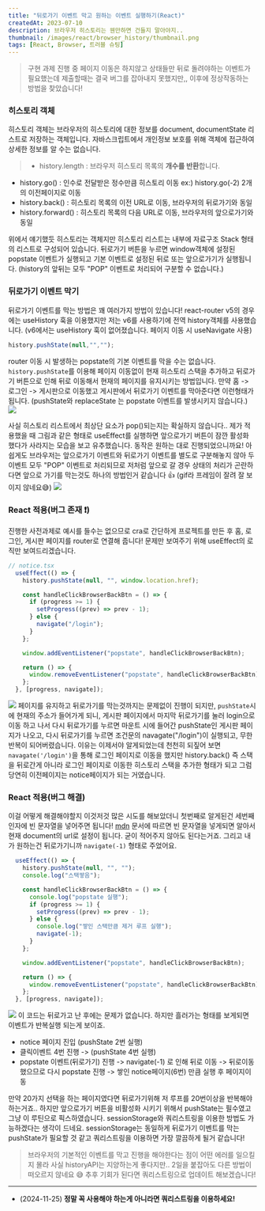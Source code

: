 ```yaml
---
title: "뒤로가기 이벤트 막고 원하는 이벤트 실행하기(React)"
createdAt: 2023-07-10
description: 브라우저 히스토리는 웬만하면 건들지 말아야지..
thumbnail: /images/react/browser_history/thumbnail.png
tags: [React, Browser, 트러블 슈팅]
---
```


> 구현 과제 진행 중 페이지 이동은 하지않고 상태들만 뒤로 돌려야하는 이벤트가 필요했는데 제출할때는 결국 버그를 잡아내지 못했지만,, 이후에 정상작동하는 방법을 찾았습니다!

### 히스토리 객체
히스토리 객체는 브라우저의 히스토리에 대한 정보를 document, documentState 리스트로 저장하는 객체입니다. 자바스크립트에서 개인정보 보호를 위해 객체에 접근하여 상세한 정보를 알 수는 없습니다.
>- history.length : 브라우저 히스토리 목록의 **개수를 반환**합니다.
- history.go() : 인수로 전달받은 정수만큼 히스토리 이동 	ex:) history.go(-2) 2개의 이전페이지로 이동
- history.back() : 히스토리 목록의 이전 URL로 이동, 브라우저의 뒤로가기와 동일
- history.forward() : 히스토리 목록의 다음 URL로 이동, 브라우저의 앞으로가기와 동일

위에서 얘기했듯 히스토리는 객체지만 히스토리 리스트는 내부에 자료구조 Stack 형태의 리스트로 구성되어 있습니다. 뒤로가기 버튼을 누르면 window객체에 설정된 popstate 이벤트가 실행되고 기본 이벤트로 설정된 뒤로 또는 앞으로가기가 실행됩니다. (history의 앞뒤는 모두 "POP" 이벤트로 처리되어 구분할 수 없습니다.)

### 뒤로가기 이벤트 막기
뒤로가기 이벤트를 막는 방법은 꽤 여러가지 방법이 있습니다! react-router v5의 경우에는 useHistory 훅을 이용했지만 저는 v6를 사용하기에 전역 history객체를 사용했습니다. (v6에서는 useHistory 훅이 없어졌습니다. 페이지 이동 시 useNavigate 사용)

```js
history.pushState(null,"","");
```
router 이동 시 발생하는 popstate의 기본 이벤트를 막을 수는 없습니다. `history.pushState`를 이용해 페이지 이동없이 현재 히스토리 스택을 추가하고 뒤로가기 버튼으로 인해 뒤로 이동해서 현재의 페이지를 유지시키는 방법입니다. 만약 홈 -> 로그인 -> 게시판으로 이동했고 게시판에서 뒤로가기 이벤트를 막아준다면 이런형태가 됩니다. (pushState와 replaceState 는 popstate 이벤트를 발생시키지 않습니다.)
![](/images/react/browser_history/1.png)

사실 히스토리 리스트에서 최상단 요소가 pop()되는지는 확실하지 않습니다.. 제가 적용했을 때 그림과 같은 형태로 useEffect를 실행하면 앞으로가기 버튼이 잠깐 활성화 했다가 사라지는 모습을 보고 유추했습니다. 동작은 원하는 대로 진행되었으니까요! 아쉽게도 브라우저는 앞으로가기 이벤트와 뒤로가기 이벤트를 별도로 구분해놓지 않아 두 이벤트 모두 "POP" 이벤트로 처리되므로 저처럼 앞으로 갈 경우 상태의 처리가 곤란하다면 앞으로 가기를 막는것도 하나의 방법인거 같습니다 👍 (gif라 프레임이 잘려 잘 보이지 않네요😅)
![](/images/react/browser_history/2.gif)

### React 적용(버그 존재 ❗️)
진행한 사전과제로 예시를 들수는 없으므로 cra로 간단하게 프로젝트를 만든 후 홈, 로그인, 게시판 페이지를 router로 연결해 줍니다! 문제만 보여주기 위해 useEffect의 로직만 보여드리겠습니다.
```js
// notice.tsx
  useEffect(() => {
    history.pushState(null, "", window.location.href);

    const handleClickBrowserBackBtn = () => {
      if (progress >= 1) {
        setProgress((prev) => prev - 1);
      } else {
        navigate("/login");
      }
    };

    window.addEventListener("popstate", handleClickBrowserBackBtn);

    return () => {
      window.removeEventListener("popstate", handleClickBrowserBackBtn);
    };
  }, [progress, navigate]);
```
![](/images/react/browser_history/3.gif) 페이지를 유지하고 뒤로가기를 막는것까지는 문제없이 진행이 되지만, `pushState`시에 현재의 주소가 들어가게 되니, 게시판 페이지에서 마지막 뒤로가기를 눌러 login으로 이동 하고 나서 다시 뒤로가기를 누르면 마운트 시에 들어간 pushState인 게시판 페이지가 나오고, 다시 뒤로가기를 누르면 조건문의 navagate("/login")이 실행되고, 무한반복이 되어버렸습니다.
이유는 이제서야 알게되었는데 천천히 되짚어 보면 `navagate('/login')`을 통해 로그인 페이지로 이동을 했지만 history.back() 즉 스택을 뒤로간게 아니라 로그인 페이지로 이동한 히스토리 스택을 추가한 형태가 되고 그럼 당연히 이전페이지는 notice페이지가 되는 거였습니다.



### React 적용(버그 해결)
이걸 어떻게 해결해야할지 이것저것 많은 시도를 해보았더니 첫번째로 알게된건 세번째 인자에 빈 문자열을 넣어주면 됩니다! [mdn](https://developer.mozilla.org/ko/docs/Web/API/History/pushState) 문서에 따르면 빈 문자열을 넣게되면 알아서 현재 document의 url로 설정이 됩니다. 굳이 적어주지 않아도 된다는거죠. 그리고 내가 원하는건 뒤로가기니까 `navigate(-1)` 형태로 주었어요.
```js
  useEffect(() => {
    history.pushState(null, "", "");
    console.log("스택쌓음");

    const handleClickBrowserBackBtn = () => {
      console.log("popstate 실행");
      if (progress >= 1) {
        setProgress((prev) => prev - 1);
      } else {
        console.log("쌓인 스택만큼 제거 루프 실행");
        navigate(-1);
      }
    };

    window.addEventListener("popstate", handleClickBrowserBackBtn);

    return () => {
      window.removeEventListener("popstate", handleClickBrowserBackBtn);
    };
  }, [progress, navigate]);
```
![](/images/react/browser_history/4.gif) 이 코드는 뒤로가고 난 후에는 문제가 없습니다. 하지만 흘러가는 형태를 보게되면 이벤트가 반복실행 되는게 보이죠.
- notice 페이지 진입 (pushState 2번 실행)
- 클릭이벤트 4번 진행 -> (pushState 4번 실행)
- popstate 이벤트(뒤로가기) 진행 -> navigate(-1) 로 인해 뒤로 이동 -> 뒤로이동 했으므로 다시 popstate 진행 -> 쌓인 notice페이지(6번) 만큼 실행 후 페이지이동

만약 20가지 선택을 하는 페이지였다면 뒤로가기위해 저 루프를 20번이상을 반복해야 하는거죠.. 하지만 앞으로가기 버튼을 비활성화 시키기 위해서 pushState는 필수였고 그냥 이 루틴으로 픽스하였습니다.
sessionStorage와 쿼리스트링을 이용한 방법도 가능하겠다는 생각이 드네요. sessionStorage는 동일하게 뒤로가기 이벤트를 막는 pushState가 필요할 것 같고 쿼리스트링을 이용하면 가장 깔끔하게 될거 같습니다! 

> 브라우저의 기본적인 이벤트를 막고 진행을 해야한다는 점이 어떤 에러를 일으킬지 몰라 사실 historyAPI는 지양하는게 좋다지만.. 2일을 붙잡아도 다른 방법이 떠오르지 않네요 😅 추후 기회가 된다면 쿼리스트링으로 업데이트 해보겠습니다!

***
- (2024-11-25) **정말 꼭 사용해야 하는게 아니라면 쿼리스트링을 이용하세요!**